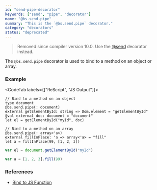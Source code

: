 ```yaml
---
id: "send-pipe-decorator"
keywords: ["send", "pipe", "decorator"]
name: "@bs.send.pipe"
summary: "This is the `@bs.send.pipe` decorator."
category: "decorators"
status: "deprecated"
---
```


> Removed since compiler version 10.0. Use the [@send](https://rescript-lang.org/docs/manual/latest/bind-to-js-function) decorator instead.

The `@bs.send.pipe` decorator is used to bind to a method on an object or array.

### Example

<CodeTab labels={["ReScript", "JS Output"]}>

```res
// Bind to a method on an object
type document
@bs.send.pipe(: document)
external getElementById: string => Dom.element = "getElementById"
@val external doc: document = "document"
let el = getElementById("myId", doc)

// Bind to a method on an array
@bs.send.pipe(: array<'a>)
external fillInPlace: 'a => array<'a> = "fill"
let a = fillInPlace(99, [1, 2, 3])
```

```js
var el = document.getElementById("myId")

var a = [1, 2, 3].fill(99)
```

</CodeTab>

### References

- [Bind to JS Function](/docs/manual/latest/bind-to-js-function)
